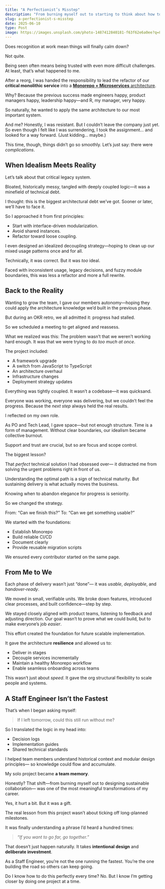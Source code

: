 ```yaml
---
title: "A Perfectionist’s Misstep"
description: "From burning myself out to starting to think about how to build a sustainable team collaboration, this transformation is a huge gift for me, even though the process is painful."
slug: a-perfectionist-s-misstep
date: 2025-06-10
type: Post
image: https://images.unsplash.com/photo-1487412840181-f63f62e6a0ee?q=80&w=1470&auto=format&fit=crop&ixlib=rb-4.1.0&ixid=M3wxMjA3fDB8MHxwaG90by1wYWdlfHx8fGVufDB8fHx8fA%3D%3D
---
```


Does recognition at work mean things will finally calm down?

Not quite.

Being seen often means being trusted with even more difficult challenges.
At least, that’s what happened to me.

<Spacer />

After a reorg, I was handed the responsibility to lead the refactor of our **critical monolithic service** into a [**Monorepo + Microservices** architecture](/en/posts/from-monolithic-to-microservice).

Why? Because the previous success made engineers happy, product managers happy, leadership happy—and R, my manager, very happy.

So naturally, he wanted to apply the same architecture to our most important system.

<Spacer />

And me?
Honestly, I was resistant.
But I couldn’t leave the company just yet.
So even though I felt like I was surrendering, I took the assignment… and looked for a way forward. (Just kidding… maybe.)

This time, though, things didn’t go so smoothly.
Let’s just say: there were *complications*.


## When Idealism Meets Reality

Let’s talk about that critical legacy system.

Bloated, historically messy, tangled with deeply coupled logic—it was a minefield of technical debt.

<Spacer />

I thought: this is the biggest architectural debt we’ve got.
Sooner or later, we’ll have to face it.

So I approached it from first principles:
- Start with interface-driven modularization.
- Avoid shared instances.
- Refactor toward loose coupling.

I even designed an idealized decoupling strategy—hoping to clean up our mixed usage patterns once and for all.

<Spacer />


Technically, it was correct.
But it was *too* ideal.

Faced with inconsistent usage, legacy decisions, and fuzzy module boundaries, this was less a refactor and more a full rewrite.


## Back to the Reality

Wanting to grow the team, I gave our members autonomy—hoping they could apply the architecture knowledge we’d built in the previous phase.

But during an OKR retro, we all admitted it: progress had stalled.

So we scheduled a meeting to get aligned and reassess.

<Spacer />

What we realized was this:
The problem wasn’t that we weren’t working hard enough.
It was that we were trying to do *too much at once*.


The project included:
- A framework upgrade
- A switch from JavaScript to TypeScript
- An architecture overhaul
- Infrastructure changes
- Deployment strategy updates

<Spacer />

Everything was tightly coupled.
It wasn’t a codebase—it was quicksand.

Everyone was working, everyone was delivering,
but we couldn’t feel the progress.
Because the *next step* always held the real results.


<Spacer />

I reflected on my own role.

As PO and Tech Lead, I gave space—but not enough structure.
Time is a form of management.
Without clear boundaries, our idealism became collective burnout.

Support and trust are crucial,
but so are focus and scope control.


<Spacer />

The biggest lesson?

That *perfect* technical solution I had obsessed over—
it distracted me from solving the urgent problems right in front of us.

Understanding the optimal path is a sign of technical maturity.
But sustaining delivery is what actually moves the business.

Knowing when to abandon elegance for progress is seniority.

<Spacer />

So we changed the strategy.

From: “Can we finish this?”
To: “Can we get something usable?”

We started with the foundations:

* Establish Monorepo
* Build reliable CI/CD
* Document clearly
* Provide reusable migration scripts

We ensured every contributor started on the same page.


## From Me to We

Each phase of delivery wasn’t just “done”—
it was *usable*, *deployable*, and *handover-ready*.

We moved in small, verifiable units.
We broke down features, introduced clear processes,
and built confidence—step by step.

We stayed closely aligned with product teams,
listening to feedback and adjusting direction.
Our goal wasn’t to prove what we could build,
but to make everyone’s job *easier*.

<Spacer />

This effort created the foundation for future scalable implementation.

It gave the architecture **resilience** and allowed us to:

* Deliver in stages
* Decouple services incrementally
* Maintain a healthy Monorepo workflow
* Enable seamless onboarding across teams

This wasn’t just about *speed*.
It gave the org structural flexibility to scale people and systems.



## A Staff Engineer Isn’t the Fastest

That’s when I began asking myself:

> If I left tomorrow, could this still run without me?

So I translated the logic in my head into:

* Decision logs
* Implementation guides
* Shared technical standards

I helped team members understand historical context and modular design principles—
so knowledge could flow and accumulate.

<Spacer />

My solo project became **a team memory**.

Honestly? That shift—from burning myself out
to designing sustainable collaboration—
was one of the most meaningful transformations of my career.

Yes, it hurt a bit.
But it was a gift.

The real lesson from this project wasn’t about ticking off long-planned milestones.

<Spacer />

It was finally understanding a phrase I’d heard a hundred times:

> *“If you want to go far, go together.”*

That doesn’t just happen naturally.
It takes **intentional design** and **deliberate investment**.

As a Staff Engineer,
you’re not the one running the fastest.
You’re the one building the road so others can keep going.

Do I know how to do this perfectly every time?
No.
But I know I’m getting closer by doing one project at a time.
